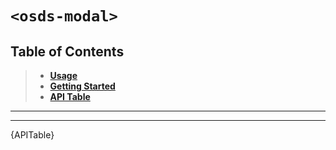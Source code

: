 

<Meta title="UI Components/️Modal [molecule]/Web Component" />

# `<osds-modal>`

## Table of Contents
> - **[Usage](#usage)**
> - **[Getting Started](#getting-started)**
> - **[API Table](#api-table)**

<hr/>
<Usage />
<hr/>
<div id="api-table"><Description>{APITable}</Description></div>
